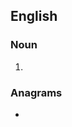 {{also|exa-metres}}
==English==

===Noun===
{{head|en|noun form}}

# {{plural of|en|exametre}}

===Anagrams===
* {{anagrams|en|a=aeeemrstx|exameters}}
